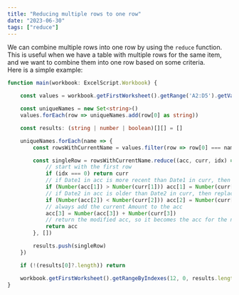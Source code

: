 ```yaml
---
title: "Reducing multiple rows to one row"
date: "2023-06-30"
tags: ["reduce"]
---
```


We can combine multiple rows into one row by using the `reduce` function.  
This is useful when we have a table with multiple rows for the same item, and we want to combine them into one row based on some criteria.  
Here is a simple example:

<CustomImage src="https://raw.githubusercontent.com/hammer147/os-blog-posts/main/images/excel-reduce-rows.png" alt="Excel table" />

```ts
function main(workbook: ExcelScript.Workbook) {

    const values = workbook.getFirstWorksheet().getRange('A2:D5').getValues()

    const uniqueNames = new Set<string>()
    values.forEach(row => uniqueNames.add(row[0] as string))

    const results: (string | number | boolean)[][] = []

    uniqueNames.forEach(name => {
        const rowsWithCurrentName = values.filter(row => row[0] === name)

        const singleRow = rowsWithCurrentName.reduce((acc, curr, idx) => {
            // start with the first row
            if (idx === 0) return curr
            // if Date1 in acc is more recent than Date1 in curr, then replace it
            if (Number(acc[1]) > Number(curr[1])) acc[1] = Number(curr[1])
            // if Date2 in acc is older than Date2 in curr, then replace it
            if (Number(acc[2]) < Number(curr[2])) acc[2] = Number(curr[2])
            // always add the current Amount to the acc
            acc[3] = Number(acc[3]) + Number(curr[3])
            // return the modified acc, so it becomes the acc for the next iteration
            return acc
        }, [])

        results.push(singleRow)
    })

    if (!(results[0]?.length)) return

    workbook.getFirstWorksheet().getRangeByIndexes(12, 0, results.length, results[0].length).setValues(results)
}
```